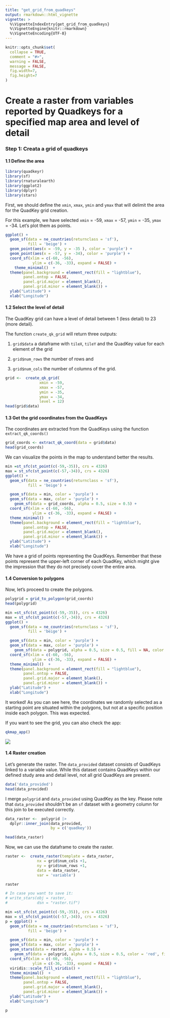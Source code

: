 ```yaml
---
title: "get_grid_from_quadkeys"
output: rmarkdown::html_vignette
vignette: >
  %\VignetteIndexEntry{get_grid_from_quadkeys}
  %\VignetteEngine{knitr::rmarkdown}
  %\VignetteEncoding{UTF-8}
---
```


```r
knitr::opts_chunk$set(
  collapse = TRUE,
  comment = "#>",
  warning = FALSE, 
  message = FALSE, 
  fig.width=7, 
  fig.height=7
)
```



# Create a raster from variables reported by Quadkeys for a specified map area and level of detail

### Step 1: Creata a grid of quadkeys

#### 1.1 Define the area

```r
library(quadkeyr)
library(sf)
library(rnaturalearth)
library(ggplot2)
library(dplyr)
library(stars)
```

First, we should define the `xmin`, `xmax`, `ymin` and `ymax` that will delimit 
the area for the QuadKey grid creation.

For this example, we have selected `xmin` = -59, `xmax` = -57, `ymin` = -35,
`ymax` = -34. Let's plot them as points.

```r


ggplot() + 
  geom_sf(data = ne_countries(returnclass = 'sf'),
          fill = 'beige') +
  geom_point(aes(x = -59, y = -35 ), color = 'purple') +
  geom_point(aes(x = -57, y = -34), color = 'purple') +
  coord_sf(xlim = c(-60, -56),
            ylim = c(-36, -33), expand = FALSE) +
    theme_minimal()  +
  theme(panel.background = element_rect(fill = "lightblue"),
        panel.ontop = FALSE,
        panel.grid.major = element_blank(), 
        panel.grid.minor = element_blank()) +
  ylab("Latitude") + 
  xlab("Longitude")

```

#### 1.2 Select the level of detail

The QuadKey grid can have a level of detail between 1 (less detail) to 23 
(more detail). 

The function `create_qk_grid` will return three outputs: 

1. `grid$data` a dataframe with `tileX`, `tileY` and the QuadKey value for 
each element of the grid
  
2. `grid$num_rows` the number of rows and
  
3. `grid$num_cols` the number of columns of the grid.

```r
grid <-  create_qk_grid(
               xmin = -59,
               xmax = -57,
               ymin = -35,
               ymax = -34,
               level = 12)
head(grid$data)

```

#### 1.3 Get the grid coordinates from the QuadKeys

The coordinates are extracted from the QuadKeys 
using the function `extract_qk_coords()`

```r
grid_coords <- extract_qk_coord(data = grid$data)
head(grid_coords)
```
We can visualize the points in the map to understand better the results.

```r


min =st_sfc(st_point(c(-59,-35)), crs = 4326)
max = st_sfc(st_point(c(-57,-34)), crs = 4326)
ggplot() + 
  geom_sf(data = ne_countries(returnclass = 'sf'),
          fill = 'beige') +

  geom_sf(data = min, color = 'purple') +
  geom_sf(data = max, color = 'purple') +
    geom_sf(data = grid_coords, alpha = 0.5, size = 0.5) +
  coord_sf(xlim = c(-60, -56),
            ylim = c(-36, -33), expand = FALSE) +
  theme_minimal()  +
  theme(panel.background = element_rect(fill = "lightblue"),
        panel.ontop = FALSE,
        panel.grid.major = element_blank(), 
        panel.grid.minor = element_blank()) +
  ylab("Latitude") + 
  xlab("Longitude")
```
We have a grid of points representing the QuadKeys. Remember that these points 
represent the upper-left corner of each QuadKey, which might give the impression
that they do not precisely cover the entire area. 
  
  
#### 1.4 Conversion to polygons
Now, let's proceed to create the polygons.

```r
polygrid = grid_to_polygon(grid_coords)
head(polygrid)

```
```r

min =st_sfc(st_point(c(-59,-35)), crs = 4326)
max = st_sfc(st_point(c(-57,-34)), crs = 4326)
ggplot() + 
  geom_sf(data = ne_countries(returnclass = 'sf'),
          fill = 'beige') +

  geom_sf(data = min, color = 'purple') +
  geom_sf(data = max, color = 'purple') +
    geom_sf(data = polygrid, alpha = 0.5, size = 0.5, fill = NA, color = 'red') +
  coord_sf(xlim = c(-60, -56),
            ylim = c(-36, -33), expand = FALSE) +
  theme_minimal()  +
  theme(panel.background = element_rect(fill = "lightblue"),
        panel.ontop = FALSE,
        panel.grid.major = element_blank(), 
        panel.grid.minor = element_blank()) +
  ylab("Latitude") + 
  xlab("Longitude")

```

It worked! As you can see here, the coordinates we randomly selected as 
a starting point are situated within the polygons, but not at a 
specific position inside each polygon. This was expected. 

If you want to see the grid, you can also check the app:

```r

qkmap_app()

```

![](qkmap_grid.png)


#### 1.4 Raster creation

Let's generate the raster. The `data_provided` dataset consists of QuadKeys 
linked to a variable value. While this dataset contains QuadKeys within our
defined study area and detail level, not all grid QuadKeys are present.

```r
data('data_provided')
head(data_provided)

```


I merge `polygrid` and `data_provided` using QuadKey as the key. 
Please note that `data_provided` shouldn't be an `sf` dataset with a geometry 
column for this join to be executed correctly.

```r

data_raster <-  polygrid |>
  dplyr::inner_join(data_provided, 
                    by = c('quadkey'))

head(data_raster)

```
Now, we can use the dataframe to create the raster.

```r
raster <-  create_raster(template = data_raster,
              nx = grid$num_cols +1,
              ny = grid$num_rows +1,
              data = data_raster,
              var = 'variable')

raster

# In case you want to save it:
# write_stars(obj = raster,
#             dsn = "raster.tif")

```


```r


min =st_sfc(st_point(c(-59,-35)), crs = 4326)
max = st_sfc(st_point(c(-57,-34)), crs = 4326)
p = ggplot() + 
  geom_sf(data = ne_countries(returnclass = 'sf'),
          fill = 'beige') +

  geom_sf(data = min, color = 'purple') +
  geom_sf(data = max, color = 'purple') +
  geom_stars(data = raster, alpha = 0.5) +
    geom_sf(data = polygrid, alpha = 0.5, size = 0.5, color = 'red', fill = NA) +
  coord_sf(xlim = c(-60, -56),
            ylim = c(-36, -33), expand = FALSE) +
  viridis::scale_fill_viridis() +
  theme_minimal()  +
  theme(panel.background = element_rect(fill = "lightblue"),
        panel.ontop = FALSE,
        panel.grid.major = element_blank(), 
        panel.grid.minor = element_blank()) +
  ylab("Latitude") + 
  xlab("Longitude")

p

```

